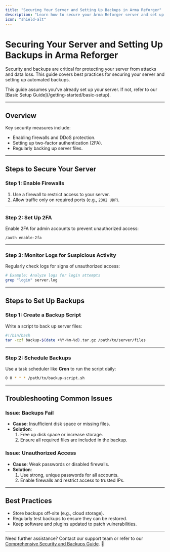 ```yaml
---
title: "Securing Your Server and Setting Up Backups in Arma Reforger"
description: "Learn how to secure your Arma Reforger server and set up automated backups to prevent data loss."
icon: "shield-alt"
---
```


# Securing Your Server and Setting Up Backups in Arma Reforger  

Security and backups are critical for protecting your server from attacks and data loss. This guide covers best practices for securing your server and setting up automated backups.

<Callout type="info">  
This guide assumes you’ve already set up your server. If not, refer to our [Basic Setup Guide](/getting-started/basic-setup).  
</Callout>  

---

## Overview  

Key security measures include:  
- Enabling firewalls and DDoS protection.  
- Setting up two-factor authentication (2FA).  
- Regularly backing up server files.  

---

## Steps to Secure Your Server  

### Step 1: Enable Firewalls  
1. Use a firewall to restrict access to your server.  
2. Allow traffic only on required ports (e.g., `2302 UDP`).  

---

### Step 2: Set Up 2FA  
Enable 2FA for admin accounts to prevent unauthorized access:  
```text
/auth enable-2fa
```

---

### Step 3: Monitor Logs for Suspicious Activity  
Regularly check logs for signs of unauthorized access:  
```bash
# Example: Analyze logs for login attempts
grep "login" server.log
```

---

## Steps to Set Up Backups  

### Step 1: Create a Backup Script  
Write a script to back up server files:  

```bash
#!/bin/bash
tar -czf backup-$(date +%Y-%m-%d).tar.gz /path/to/server/files
```

---

### Step 2: Schedule Backups  
Use a task scheduler like **Cron** to run the script daily:  
```bash
0 0 * * * /path/to/backup-script.sh
```

---

## Troubleshooting Common Issues  

### Issue: Backups Fail  
- **Cause**: Insufficient disk space or missing files.  
- **Solution**:  
  1. Free up disk space or increase storage.  
  2. Ensure all required files are included in the backup.  

### Issue: Unauthorized Access  
- **Cause**: Weak passwords or disabled firewalls.  
- **Solution**:  
  1. Use strong, unique passwords for all accounts.  
  2. Enable firewalls and restrict access to trusted IPs.  

---

## Best Practices  

- Store backups off-site (e.g., cloud storage).  
- Regularly test backups to ensure they can be restored.  
- Keep software and plugins updated to patch vulnerabilities.  

---

Need further assistance? Contact our support team or refer to our [Comprehensive Security and Backups Guide](/server-management/security-and-backups). 🚀  